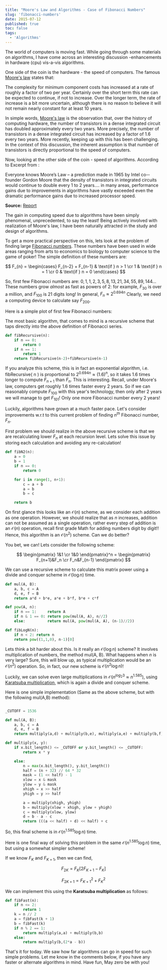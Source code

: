 ```yaml
---
title: "Moore's Law and Algorithms - Case of Fibonacci Numbers"
slug: 'fibonacci-numbers'
date: 2015-07-12
published: true
toc: false
tags:
  - 'Algorithms'
---
```


The world of computers is moving fast. While going through some materials on algorithms, I have
come across an interesting discussion -enhancements in hardware (cpu) vis-a-vis algorithms.

One side of the coin is the hardware - the speed of computers. The famous
[Moore's law](https://www.techradar.com/news/computing/moore-s-law-how-long-will-it-last--1226772)
states that:

<Callout type='note'>

The complexity for minimum component costs has increased at a rate of roughly a factor of two per
year. Certainly over the short term this rate can be expected to continue, if not to increase.
Over the longer term, the rate of increase is a bit more uncertain, although there is no reason
to believe it will not remain nearly constant for at least 10 years.

</Callout>

In simple words, [Moore's law](https://en.wikipedia.org/wiki/Moore%27s_law) is the observation
that, over the history of computing hardware, the number of transistors in a dense integrated
circuit has doubled approximately every two years. More precisely, the number of transistors in a
dense integrated circuit has increased by a factor of 1.6 every two years. More recently, keeping
up with this has been challenging. In the context of this discussion, the inherent assumption is
that number of transistors is directly proportional to the speed of computers.

Now, looking at the other side of the coin - speed of algorithms. According to Excerpt from
[](https://www.whitehouse.gov/sites/default/files/microsites/ostp/pcast-nitrd-report-2010.pdf#97):

<Callout type='quote'>

Everyone knows Moore’s Law – a prediction made in 1965 by Intel co-­founder Gordon Moore that
the density of transistors in integrated circuits would continue to double every 1 to 2 years....
in many areas, performance gains due to improvements in algorithms have vastly exceeded even the
dramatic performance gains due to increased processor speed.

**Source:** [Report](https://www.whitehouse.gov/sites/default/files/microsites/ostp/pcast-nitrd-report-2010.pdf#97)

</Callout>

The gain in computing speed due to algorithms have been simply phenomenal, unprecedented, to say
the least! Being actively involved with realization of Moore's law, I have been naturally attracted
in the study and design of algorithms.

To get a more practical perspective on this, lets look at the problem of finding large
[Fibonacci numbers](https://en.wikipedia.org/wiki/Fibonacci_number). These numbers have been used
in wide areas ranging from arts to economics to biology to computer science to the game of poker!
The simple definition of these numbers are:

$$
F_{n} =
\begin{cases} F_{n-2} + F_{n-1} & \text{if } n > 1 \cr
1 & \text{if } n = 1 \cr
0 & \text{if } n = 0
\end{cases}
$$

So, first few Fibonacci numbers are: $0, 1, 1, 2, 3, 5, 8, 13, 21, 34, 55, 89, 144 \ldots$ These
numbers grow _almost_ as fast as powers of 2: for example, $F_{30}$ is over a million, and
$F_{100}$ is 21 digits long! In general, $F_n \approx 2^{0.694n}$ Clearly, we need a computing
device to calculate say $F_{200}$.

Here is a simple plot of first few Fibonacci numbers:

<!-- <img class="w-full max-w-2xl mx-auto" src="https://res.cloudinary.com/sadanandsingh/image/upload/v1567314854/fibonacci_cyif3a.png"/> -->

The most basic algorithm, that comes to mind is a recursive scheme that taps directly into the
above definition of Fibonacci series.

```python
def fibRecursive(n):
    if n == 0:
        return 0
    if n == 1:
        return 1
    return fibRecursive(n-2)+fibRecursive(n-1)
```

If you analyze this scheme, this is in fact an exponential algorithm, i.e. fibRecursive( n ) is
proportional to $2^{0.694n} \approx (1.6)^n$, so it takes 1.6 times longer to compute $F_{n+1}$
than $F_n$. This is interesting. Recall, under Moore's law, computers get roughly 1.6 times faster
every 2 years. So if we can reasonably compute $F_{100}$ with this year's technology, then only
after 2 years we will manage to get $F_{101}$! Only one more Fibonacci number every 2 years!

Luckily, algorithms have grown at a much faster pace. Let's consider improvements w.r.t to this
current problem of finding $n^{th}$ Fibonacci number, $F_n$.

First problem we should realize in the above recursive scheme is that we are recalculating lower
$F_n$ at each recursion level. Lets solve this issue by storing each calculation and avoiding any
re-calculation!

```python
def fibN2(n):
    a = 0
    b = 1
    if n == 0:
        return 0

    for i in range(1, n+1):
        c = a + b
        a = b
        b = c

    return b
```

On first glance this looks like an $\mathcal{O}(n)$ scheme, as we consider each addition as one
operation. However, we should realize that as $n$ increases, addition can not be assumed as a
single operation, rather every step of addition is an $\mathcal{O}(n)$ operation, recall first
grade Math for adding numbers digit by digit!! Hence, this algorithm is an $\mathcal{O}(n^2)$
scheme. Can we do better?

You bet, we can! Lets consider the following scheme:

$$
\begin{pmatrix} 1&1 \cr
1&0 \end{pmatrix}^n =
\begin{pmatrix} F_{n+1}&F_n \cr
F_n&F_{n-1}
\end{pmatrix}
$$

We can use a recursive scheme to calculate this matrix power using a divide and conquer scheme in
$\mathcal{O}(\log{}n)$ time.

```python
def mul(A, B):
    a, b, c = A
    d, e, f = B
    return a*d + b*e, a*e + b*f, b*e + c*f

def pow(A, n):
    if n == 1:     return A
    if n & 1 == 0: return pow(mul(A, A), n//2)
    else:          return mul(A, pow(mul(A, A), (n-1)//2))

def fibLogN(n):
    if n < 2: return n
    return pow((1,1,0), n-1)[0]
```

Lets think a bit harder about this. Is it really an $\mathcal{O}(\log{}n)$ scheme? It involves
multiplication of numbers, the method mul(A, B). What happens when $n$ is very large? Sure, this
will blow up, as typical multiplication would be an $\mathcal{O}(n^2)$ operation. So, in fact, our
new scheme is $\mathcal{O}(n^2 \log{}n)$!

Luckily, we can solve even large multiplications in $\mathcal{O}(n^{log_2{3}} \approx n^{1.585})$,
using [Karatsuba multiplication](https://en.wikipedia.org/wiki/Karatsuba_algorithm), which is again
a divide and conquer scheme.

Here is one simple implementation (Same as the above scheme, but with the following mul(A,B)
method):

```python

_CUTOFF = 1536

def mul(A, B):
    a, b, c = A
    d, e, f = B
    return multiply(a,d) + multiply(b,e), multiply(a,e) + multiply(b,f), multiply(b,e) + multiply(c,f)

def multiply(x, y):
    if x.bit_length() <= _CUTOFF or y.bit_length() <= _CUTOFF:
        return x * y

    else:
        n = max(x.bit_length(), y.bit_length())
        half = (n + 32) // 64 * 32
        mask = (1 << half) - 1
        xlow = x & mask
        ylow = y & mask
        xhigh = x >> half
        yhigh = y >> half

        a = multiply(xhigh, yhigh)
        b = multiply(xlow + xhigh, ylow + yhigh)
        c = multiply(xlow, ylow)
        d = b - a - c
        return (((a << half) + d) << half) + c

```

So, this final scheme is in $\mathcal{O}(n^{1.585}\log{}n)$ time.

Here is one final way of solving this problem in the same $\mathcal{O}(n^{1.585}\log{}n)$ time, but
using a somewhat simpler scheme!

If we know $F_K$ and $F_{K+1}$, then we can find,

$$
F_{2K} = F_K \left [ 2F_{K+1}-F_K \right ]
$$

$$
F_{2K+1} = {F_{K+1}}^2+{F_K}^2
$$

We can implement this using the **Karatsuba multiplication** as follows:

```python
def fibFast(n):
    if n <= 2:
        return 1
    k = n // 2
    a = fibFast(k + 1)
    b = fibFast(k)
    if n % 2 == 1:
        return multiply(a,a) + multiply(b,b)
    else:
        return multiply(b,(2*a - b))
```

That's it for today. We saw how far algorithms can go in speed for such simple problems. Let me
know in the comments below, if you have any faster or alternate algorithms in mind. Have fun, May
zero be with you!
